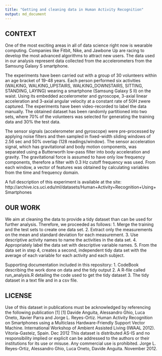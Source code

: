 ```yaml
---
title: "Getting and cleaning data in Human Activity Recognition"
output: md_document
---
```




## CONTEXT

One of the most exciting areas in all of data science right now is wearable computing. Companies like Fitbit, Nike, and Jawbone Up are racing to develop the most advanced algorithms to attract new users. The data used in our analysis represent data collected from the accelerometers from the Samsung Galaxy S smartphone.

The experiments have been carried out with a group of 30 volunteers within an age bracket of 19-48 years. Each person performed six activities (WALKING, WALKING_UPSTAIRS, WALKING_DOWNSTAIRS, SITTING, STANDING, LAYING) wearing a smartphone (Samsung Galaxy S II) on the waist. Using its embedded accelerometer and gyroscope, 3-axial linear acceleration and 3-axial angular velocity at a constant rate of 50H zwere captured. The experiments have been video-recorded to label the data manually. The obtained dataset has been randomly partitioned into two sets, where 70% of the volunteers was selected for generating the training data and 30% the test data.

The sensor signals (accelerometer and gyroscope) were pre-processed by applying noise filters and then sampled in fixed-width sliding windows of 2.56 sec and 50% overlap (128 readings/window). The sensor acceleration signal, which has gravitational and body motion components, was separated using a Butterworth low-pass filter into body acceleration and gravity. The gravitational force is assumed to have only low frequency components, therefore a filter with 0.3 Hz cutoff frequency was used. From each window, a vector of features was obtained by calculating variables from the time and frequency domain.

A full description of this experiment is available at the site:
http://archive.ics.uci.edu/ml/datasets/Human+Activity+Recognition+Using+Smartphones 


## OUR WORK

We aim at cleaning the data to provide a tidy dataset than can be used for further analysis.
Therefore, we proceeded as follows:
    1. Merge the training and the test sets to create one data set.
    2. Extract only the measurements on the mean and standard deviation for each measurement.
    3. Use descriptive activity names to name the activities in the data set.
    4. Appropriately label the data set with descriptive variable names.
    5. From the data set in step 4, creates a second, independent tidy data set with the average of each variable for each            activity and each subject.

Supporting documentation included in this repository:
    1. CodeBook describing the work done on data and the tidy output
    2. A R-file called run_analysis.R detailing the code used to get the tidy dataset
    3. The tidy dataset in a text file and in a csv file.



## LICENSE

Use of this dataset in publications must be acknowledged by referencing the following publication [1]
[1] Davide Anguita, Alessandro Ghio, Luca Oneto, Xavier Parra and Jorge L. Reyes-Ortiz. Human Activity Recognition on Smartphones using a Multiclass Hardware-Friendly Support Vector Machine. International Workshop of Ambient Assisted Living (IWAAL 2012). Vitoria-Gasteiz, Spain. Dec 2012
This dataset is distributed AS-IS and no responsibility implied or explicit can be addressed to the authors or their institutions for its use or misuse. Any commercial use is prohibited.
Jorge L. Reyes-Ortiz, Alessandro Ghio, Luca Oneto, Davide Anguita. November 2012.